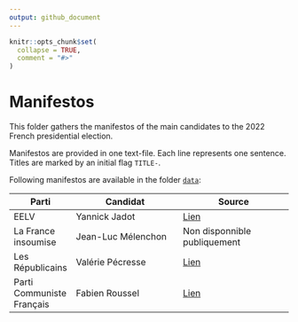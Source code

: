 ```yaml
---
output: github_document
---
```


```r
knitr::opts_chunk$set(
  collapse = TRUE,
  comment = "#>"
)
```

# Manifestos

This folder gathers the manifestos of the main candidates to the 2022 French presidential election. 

Manifestos are provided in one text-file. 
Each line represents one sentence. 
Titles are marked by an initial flag `TITLE-`.

Following manifestos are available in the folder [`data`](https://github.com/benjaminguinaudeau/presidata2022/manifesto/data): 

| Parti | Candidat  | Source | 
| -- | ------------- | ------------- |
| EELV | Yannick Jadot  | [Lien](dddd)  |
| La France insoumise | Jean-Luc Mélenchon   | Non disponnible publiquement  |
| Les Républicains | Valérie Pécresse   | [Lien](dddd)  |
| Parti Communiste Français | Fabien Roussel   | [Lien](dddd)  |